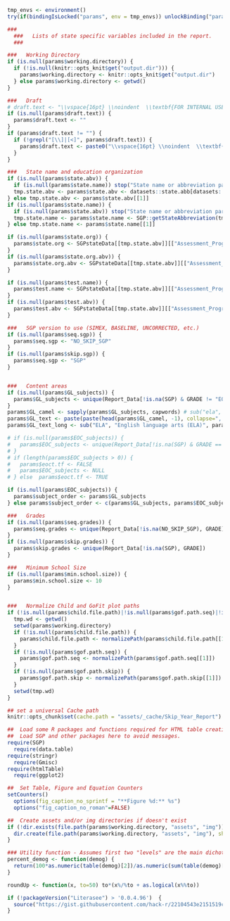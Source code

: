 
```r
  tmp_envs <- environment()
  try(if(bindingIsLocked("params", env = tmp_envs)) unlockBinding("params", env = tmp_envs))  #  required if params is sent in through YAML

  ###
	###   Lists of state specific variables included in the report.
	###

  ###   Working Directory
  if (is.null(params$working.directory)) {
    if (!is.null(knitr::opts_knit$get("output.dir"))) {
      params$working.directory <- knitr::opts_knit$get("output.dir")
    } else params$working.directory <- getwd()
  }

  ###   Draft
  # draft.text <- "\\vspace{16pt} \\noindent  \\textbf{FOR INTERNAL USE ONLY - DO NOT CIRCULATE!} \\vspace{20pt}"
  if (is.null(params$draft.text)) {
    params$draft.text <- ""
  }
  if (params$draft.text != "") {
    if (!grepl("[\\]|[<]", params$draft.text)) {
      params$draft.text <- paste0("\\vspace{16pt} \\noindent  \\textbf{", params$draft.text, "} \\vspace{20pt}")
    }
  }

  ###   State name and education organization
  if (is.null(params$state.abv)) {
    if (is.null(params$state.name)) stop("State name or abbreviation parameter (state.name or state.abv) must be provided at a minimum!")
    tmp.state.abv <- params$state.abv <- datasets::state.abb[datasets::state.name == params$state.name] # getStateAbbreviation(params$state.name, type="Abbreviation") # Doesn't work in all cases...
  } else tmp.state.abv <- params$state.abv[[1]]
  if (is.null(params$state.name)) {
    if (is.null(params$state.abv)) stop("State name or abbreviation parameter (state.name or state.abv) must be provided at a minimum!")
    tmp.state.name <- params$state.name <- SGP::getStateAbbreviation(tmp.state.abv, type="state")
  } else tmp.state.name <- params$state.name[[1]]

  if (is.null(params$state.org)) {
    params$state.org <- SGPstateData[[tmp.state.abv]][["Assessment_Program_Information"]][["Organization"]][["Name"]]
  }
  if (is.null(params$state.org.abv)) {
    params$state.org.abv <- SGPstateData[[tmp.state.abv]][["Assessment_Program_Information"]][["Organization"]][["Abbreviation"]]
  }

  if (is.null(params$test.name)) {
    params$test.name <- SGPstateData[[tmp.state.abv]][["Assessment_Program_Information"]][["Assessment_Name"]]
  }
  if (is.null(params$test.abv)) {
    params$test.abv <- SGPstateData[[tmp.state.abv]][["Assessment_Program_Information"]][["Assessment_Abbreviation"]]
  }

  ###   SGP version to use (SIMEX, BASELINE, UNCORRECTED, etc.)
  if (is.null(params$seq.sgp)) {
    params$seq.sgp <- "NO_SKIP_SGP"
  }
  if (is.null(params$skip.sgp)) {
    params$seq.sgp <- "SGP"
  }


  ###   Content areas
  if (is.null(params$GL_subjects)) {
    params$GL_subjects <- unique(Report_Data[!is.na(SGP) & GRADE != "EOCT", CONTENT_AREA])
  }
  params$GL_camel <- sapply(params$GL_subjects, capwords) # sub("ela", "ELA", tolower(params$GL_subjects))
  params$GL_text <- paste(paste(head(params$GL_camel, -1), collapse=", "), tail(params$GL_camel, 1), sep=" and ") # sub("ela", "ELA", tolower(params$GL_text))
  params$GL_text_long <- sub("ELA", "English language arts (ELA)", params$GL_text) # "English language arts (ELA) and mathematics"

  # if (is.null(params$EOC_subjects)) {
  #   params$EOC_subjects <- unique(Report_Data[!is.na(SGP) & GRADE == "EOCT", CONTENT_AREA])
  # }
  # if (length(params$EOC_subjects > 0)) {
  #   params$eoct.tf <- FALSE
  #   params$EOC_subjects <- NULL
  # } else  params$eoct.tf <- TRUE

  if (is.null(params$EOC_subjects)) {
    params$subject_order <- params$GL_subjects
  } else params$subject_order <- c(params$GL_subjects, params$EOC_subjects)

  ###   Grades
  if (is.null(params$seq.grades)) {
    params$seq.grades <- unique(Report_Data[!is.na(NO_SKIP_SGP), GRADE])
  }
  if (is.null(params$skip.grades)) {
    params$skip.grades <- unique(Report_Data[!is.na(SGP), GRADE])
  }

  ###   Minimum School Size
  if (is.null(params$min.school.size)) {
    params$min.school.size <- 10
  }


  ###   Normalize Child and GoFit plot paths
  if (!is.null(params$child.file.path)|!is.null(params$gof.path.seq)|!is.null(params$gof.path.skip)) {
    tmp.wd <- getwd()
    setwd(params$working.directory)
    if (!is.null(params$child.file.path)) {
      params$child.file.path <- normalizePath(params$child.file.path[[1]]) # need the '[[1]]' to knit to .Rmd for testing/editing
    }
    if (!is.null(params$gof.path.seq)) {
      params$gof.path.seq <- normalizePath(params$gof.path.seq[[1]])
    }
    if (!is.null(params$gof.path.skip)) {
      params$gof.path.skip <- normalizePath(params$gof.path.skip[[1]])
    }
    setwd(tmp.wd)
  }
```


```r
  ## set a universal Cache path
  knitr::opts_chunk$set(cache.path = "assets/_cache/Skip_Year_Report")

  ##  Load some R packages and functions required for HTML table creation silently.
  ##  Load SGP and other packages here to avoid messages.
  require(SGP)
	require(data.table)
  require(stringr)
	require(Gmisc)
  require(htmlTable)
	require(ggplot2)

  ##  Set Table, Figure and Equation Counters
  setCounters()
	options(fig_caption_no_sprintf = "**Figure %d:** %s")
	options("fig_caption_no_roman"=FALSE)

  ##  Create assets and/or img directories if doesn't exist
  if (!dir.exists(file.path(params$working.directory, "assets", "img"))) {
    dir.create(file.path(params$working.directory, "assets", "img"), showWarnings = FALSE, recursive = TRUE)
  }

  ### Utility function - Assumes first two "levels" are the main dichotomy
  percent_demog <- function(demog) {
  	return(100*as.numeric(table(demog)[2])/as.numeric(sum(table(demog)[1:2])))
  }

  roundUp <- function(x, to=50) to*(x%/%to + as.logical(x%%to))

  if (!packageVersion("Literasee") > '0.0.4.96')  {
    source("https://gist.githubusercontent.com/hack-r/22104543e2151519c41a8f0ce042b31c/raw/01731f3176b4ee471785639533d38eda4790ab77/numbers2words.r")
  }
```
